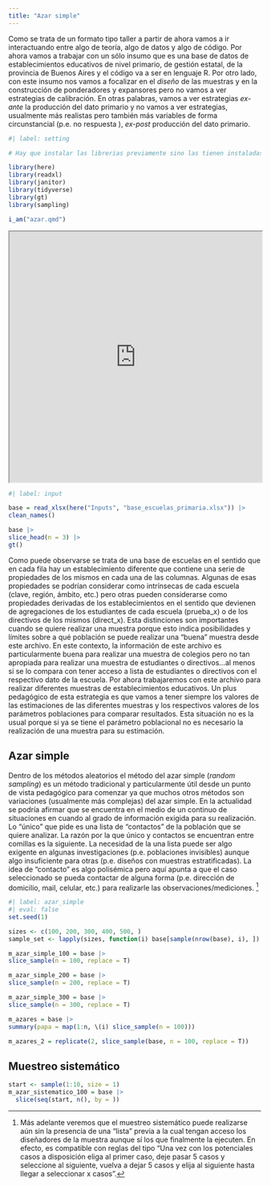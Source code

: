 ```yaml
---
title: "Azar simple"
---
```


Como se trata de un formato tipo taller a partir de ahora vamos a ir interactuando entre algo de teoría, algo de datos y algo de código. Por ahora vamos a trabajar con un sólo insumo que es una base de datos de establecimientos educativos de nivel primario, de gestión estatal, de la provincia de Buenos Aires y el código va a ser en lenguaje R. Por otro lado, con este insumo nos vamos a focalizar en el *diseño* de las muestras y en la construcción de ponderadores y expansores pero no vamos a ver estrategias de calibración. En otras palabras, vamos a ver estrategias *ex-ante* la producción del dato primario y no vamos a ver estrategias, usualmente más realistas pero también más variables de forma circunstancial (p.e. no respuesta ), *ex-post* producción del dato primario.

```r
#| label: setting

# Hay que instalar las librerias previamente sino las tienen instaladas

library(here)
library(readxl)
library(janitor)
library(tidyverse)
library(gt)
library(sampling)

i_am("azar.qmd")
```

```{=html}
<iframe 
width = 100% 
height = "500" 
src = "https://diegoteca.com.ar/SimuladorTeoremaLimiteCentral.html" 
title = "Webpage example">
</iframe>
```
```r
#| label: input

base = read_xlsx(here("Inputs", "base_escuelas_primaria.xlsx")) |>
clean_names()

base |>
slice_head(n = 3) |>
gt()
```

Como puede observarse se trata de una base de escuelas en el sentido que en cada fila hay un establecimiento diferente que contiene una serie de propiedades de los mismos en cada una de las columnas. Algunas de esas propiedades se podrían considerar como intrínsecas de cada escuela (clave, región, ámbito, etc.) pero otras pueden considerarse como propiedades derivadas de los establecimientos en el sentido que devienen de agregaciones de los estudiantes de cada escuela (prueba_x) o de los directivos de los mismos (direct_x). Esta distinciones son importantes cuando se quiere realizar una muestra porque esto indica posibilidades y límites sobre a qué población se puede realizar una "buena" muestra desde este archivo. En este contexto, la información de este archivo es particularmente buena para realizar una muestra de colegios pero no tan apropiada para realizar una muestra de estudiantes o directivos...al menos si se lo compara con tener acceso a lista de estudiantes o directivos con el respectivo dato de la escuela. Por ahora trabajaremos con este archivo para realizar diferentes muestras de establecimientos educativos. Un plus pedagógico de esta estrategia es que vamos a tener siempre los valores de las estimaciones de las diferentes muestras y los respectivos valores de los parámetros poblaciones para comparar resultados. Esta situación no es la usual porque si ya se tiene el parámetro poblacional no es necesario la realización de una muestra para su estimación.

## Azar simple

Dentro de los métodos aleatorios el método del azar simple (*random sampling*) es un método tradicional y particularmente útil desde un punto de vista pedagógico para comenzar ya que muchos otros métodos son variaciones (usualmente más complejas) del azar simple. En la actualidad se podría afirmar que se encuentra en el medio de un continuo de situaciones en cuando al grado de información exigida para su realización. Lo "único" que pide es una lista de "contactos" de la población que se quiere analizar. La razón por la que único y contactos se encuentran entre comillas es la siguiente. La necesidad de la una lista puede ser algo exigente en algunas investigaciones (p.e. poblaciones invisibles) aunque algo insuficiente para otras (p.e. diseños con muestras estratificadas). La idea de "contacto" es algo polisémica pero aquí apunta a que el caso seleccionado se pueda contactar de alguna forma (p.e. dirección de domicilio, mail, celular, etc.) para realizarle las observaciones/mediciones. [^azar-1]

```r
#| label: azar_simple
#| eval: false
set.seed(1) 

sizes <- c(100, 200, 300, 400, 500, )
sample_set <- lapply(sizes, function(i) base[sample(nrow(base), i), ])

m_azar_simple_100 = base |>
slice_sample(n = 100, replace = T)

m_azar_simple_200 = base |>
slice_sample(n = 200, replace = T)

m_azar_simple_300 = base |>
slice_sample(n = 300, replace = T)

m_azares = base |>
summary(papa = map(1:n, \(i) slice_sample(n = 100)))

m_azares_2 = replicate(2, slice_sample(base, n = 100, replace = T))

```

## Muestreo sistemático

```r
start <- sample(1:10, size = 1)
m_azar_sistematico_100 = base |>
  slice(seq(start, n(), by = ))
```

[^azar-1]: Más adelante veremos que el muestreo sistemático puede realizarse aún sin la presencia de una "lista" previa a la cual tengan acceso los diseñadores de la muestra aunque sí los que finalmente la ejecuten. En efecto, es compatible con reglas del tipo "Una vez con los potenciales casos a disposición eliga al primer caso, deje pasar 5 casos y seleccione al siguiente, vuelva a dejar 5 casos y elija al siguiente hasta llegar a seleccionar x casos ".
